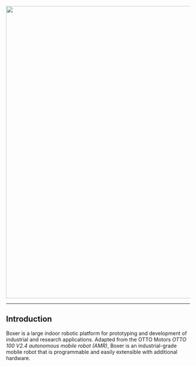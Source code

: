 <center>
  <img
    src="/img/robot_images/husky_images/robot_boxer_1.png"
    width="800"
  />
</center>

---

## Introduction

Boxer is a large indoor robotic platform for prototyping and development of industrial and research applications.
Adapted from the OTTO Motors _OTTO 100 V2.4 autonomous mobile robot (AMR)_,
Boxer is an industrial-grade mobile robot that is programmable and easily extensible with additional hardware.
